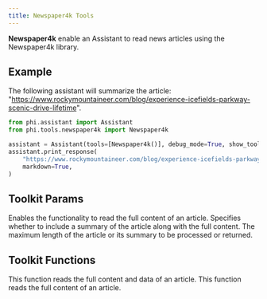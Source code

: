 ```yaml
---
title: Newspaper4k Tools
---
```


**Newspaper4k** enable an Assistant to read news articles using the Newspaper4k library.

## Example

The following assistant will summarize the article: "https://www.rockymountaineer.com/blog/experience-icefields-parkway-scenic-drive-lifetime".

```python cookbook/tools/newspaper4k_tools.py
from phi.assistant import Assistant
from phi.tools.newspaper4k import Newspaper4k

assistant = Assistant(tools=[Newspaper4k()], debug_mode=True, show_tool_calls=True)
assistant.print_response(
    "https://www.rockymountaineer.com/blog/experience-icefields-parkway-scenic-drive-lifetime",
    markdown=True,
)
```

## Toolkit Params

<ResponseField name="read_article" type="bool" default="True">
  Enables the functionality to read the full content of an article.
</ResponseField>
<ResponseField name="include_summary" type="bool" default="False">
  Specifies whether to include a summary of the article along with the full
  content.
</ResponseField>
<ResponseField name="article_length" type="int">
  The maximum length of the article or its summary to be processed or returned.
</ResponseField>

## Toolkit Functions

<ResponseField name="get_article_data">
  This function reads the full content and data of an article.
</ResponseField>
<ResponseField name="read_article">
  This function reads the full content of an article.
</ResponseField>
